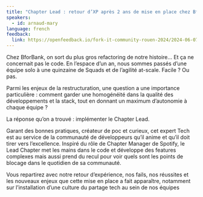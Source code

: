 ```yaml
---
title: "Chapter Lead : retour d’XP après 2 ans de mise en place chez BforBank"
speakers:
  - id: arnaud-mary
language: french
feedback:
  link: https://openfeedback.io/fork-it-community-rouen-2024/2024-06-07/gBQNtXx1T23FGHhCOzlX
---
```


Chez BforBank, on sort du plus gros refactoring de notre histoire… Et ça ne concernait pas le code. En l’espace d’un an, nous sommes passés d’une équipe solo à une quinzaine de Squads et de l’agilité at-scale. Facile ? Ou pas.

Parmi les enjeux de la restructuration, une question a une importance particulière : comment garder une homogénéité dans la qualité des développements et la stack, tout en donnant un maximum d’autonomie à chaque équipe ?

La réponse qu’on a trouvé : implémenter le Chapter Lead.

Garant des bonnes pratiques, créateur de poc et curieux, cet expert Tech est au service de la communauté de développeurs qu’il anime et qu’il doit tirer vers l’excellence. Inspiré du rôle de Chapter Manager de Spotify, le Lead Chapter met les mains dans le code et développe des features complexes mais aussi prend du recul pour voir quels sont les points de blocage dans le quotidien de sa communauté.

Vous repartirez avec notre retour d’expérience, nos fails, nos réussites et les nouveaux enjeux que cette mise en place a fait apparaître, notamment sur l’installation d’une culture du partage tech au sein de nos équipes
